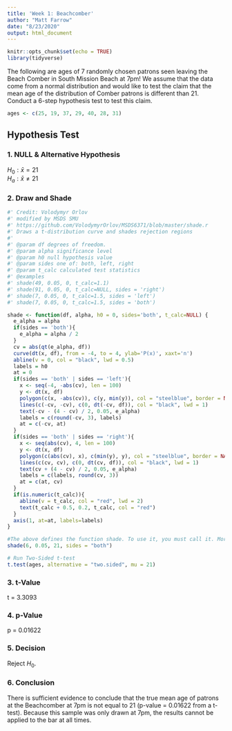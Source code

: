 ```yaml
---
title: 'Week 1: Beachcomber'
author: "Matt Farrow"
date: "8/23/2020"
output: html_document
---
```


```r
knitr::opts_chunk$set(echo = TRUE)
library(tidyverse)
```

The following are ages of 7 randomly chosen patrons seen leaving the Beach Comber in South Mission Beach at 7pm! We assume that the data come from a normal distribution and would like to test the claim that the mean age of the distribution of Comber patrons is different than 21. Conduct a 6-step hypothesis test to test this claim.  

```r
ages <- c(25, 19, 37, 29, 40, 28, 31)
```

## Hypothesis Test

### 1. NULL & Alternative Hypothesis

$H_0: \bar{x} = 21$  
$H_a: \bar{x} ≠ 21$

### 2. Draw and Shade

```r
#' Credit: Volodymyr Orlov
#' modified by MSDS SMU
#' https://github.com/VolodymyrOrlov/MSDS6371/blob/master/shade.r
#' Draws a t-distribution curve and shades rejection regions
#' 
#' @param df degrees of freedom.
#' @param alpha significance level
#' @param h0 null hypothesis value
#' @param sides one of: both, left, right
#' @param t_calc calculated test statistics
#' @examples
#' shade(49, 0.05, 0, t_calc=1.1)
#' shade(91, 0.05, 0, t_calc=NULL, sides = 'right')
#' shade(7, 0.05, 0, t_calc=1.5, sides = 'left')
#' shade(7, 0.05, 0, t_calc=1.5, sides = 'both')

shade <- function(df, alpha, h0 = 0, sides='both', t_calc=NULL) {
  e_alpha = alpha
  if(sides == 'both'){
    e_alpha = alpha / 2
  }
  cv = abs(qt(e_alpha, df))
  curve(dt(x, df), from = -4, to = 4, ylab='P(x)', xaxt='n') 
  abline(v = 0, col = "black", lwd = 0.5)
  labels = h0
  at = 0
  if(sides == 'both' | sides == 'left'){
    x <- seq(-4, -abs(cv), len = 100) 
    y <- dt(x, df)
    polygon(c(x, -abs(cv)), c(y, min(y)), col = "steelblue", border = NA)
    lines(c(-cv, -cv), c(0, dt(-cv, df)), col = "black", lwd = 1)
    text(-cv - (4 - cv) / 2, 0.05, e_alpha)
    labels = c(round(-cv, 3), labels)
    at = c(-cv, at)
  }
  if(sides == 'both' | sides == 'right'){
    x <- seq(abs(cv), 4, len = 100)
    y <- dt(x, df)
    polygon(c(abs(cv), x), c(min(y), y), col = "steelblue", border = NA)
    lines(c(cv, cv), c(0, dt(cv, df)), col = "black", lwd = 1)
    text(cv + (4 - cv) / 2, 0.05, e_alpha)
    labels = c(labels, round(cv, 3))
    at = c(at, cv)
  }
  if(is.numeric(t_calc)){
    abline(v = t_calc, col = "red", lwd = 2)
    text(t_calc + 0.5, 0.2, t_calc, col = "red")
  }
  axis(1, at=at, labels=labels)
}

#The above defines the function shade. To use it, you must call it. More examples are in the comments above.
shade(6, 0.05, 21, sides = "both")
```

```r
# Run Two-Sided t-test
t.test(ages, alternative = "two.sided", mu = 21)
```

### 3. t-Value

t = 3.3093

### 4. p-Value

p = 0.01622

### 5. Decision

Reject $H_0$.

### 6. Conclusion

There is sufficient evidence to conclude that the true mean age of patrons at the Beachcomber at 7pm is not equal to 21 (p-value = 0.01622 from a t-test). Because this sample was only drawn at 7pm, the results cannot be applied to the bar at all times.
